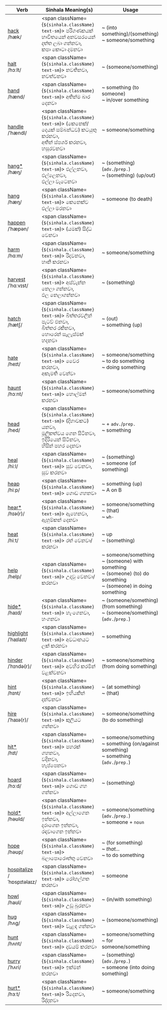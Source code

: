 
| Verb                                                                                                                       | Sinhala Meaning(s)                                                                     | Usage                                                                                                                   |
| -------------------------------------------------------------------------------------------------------------------------- | -------------------------------------------------------------------------------------- | ----------------------------------------------------------------------------------------------------------------------- |
| <a href="/essential-verbs/h/examples#hack">hack</a>               <br/><span className="font-light">/hæk/          </span> |<span className={`${sinhala.className} text-sm`}> පරිගණකයක් භාවිතයෙන් අනවසරයෙන් දත්ත ලබා ගන්නවා,<br/>කපා කොටා දමනවා                     </span> | ~ (into something)/(something)<br/>~ someone/something                                                                  |
| <a href="/essential-verbs/h/examples#halt">halt</a>               <br/><span className="font-light">/hɔːlt/        </span> |<span className={`${sinhala.className} text-sm`}> නවතිනවා,<br/>නවත්වනවා                                                                 </span> | ~ (someone/something)                                                                                                   |
| <a href="/essential-verbs/h/examples#hand">hand</a>               <br/><span className="font-light">/hænd/         </span> |<span className={`${sinhala.className} text-sm`}> අතින්ම බාර දෙනවා                                                                      </span> | ~ something (to someone)<br/>~ in/over something                                                                        |
| <a href="/essential-verbs/h/examples#handle">handle</a>           <br/><span className="font-light">/ˈhændl/       </span> |<span className={`${sinhala.className} text-sm`}> (කෙනෙක්/දෙයක් සම්බන්ධව) කටයුතු කරනවා,<br/>අතින් ස්පර්ශ කරනවා,<br/>හසුරවනවා            </span> | ~ someone/something                                                                                                     |
| <a href="/essential-verbs/h/examples#hang">hang\*</a>             <br/><span className="font-light">/hæŋ/          </span> |<span className={`${sinhala.className} text-sm`}> එල්ලනවා,<br/>එල්ලෙනවා,<br/>එල්ලා වැටෙනවා                                              </span> | ~ (something)(`adv.`/`prep.`)<br/>~ (something) (up/out)                                                                |
| <a href="/essential-verbs/h/examples#hang">hang</a>               <br/><span className="font-light">/hæŋ/          </span> |<span className={`${sinhala.className} text-sm`}> කෙනෙක්ව එල්ලා මරනවා                                                                   </span> | ~ someone (to death)                                                                                                    |
| <a href="/essential-verbs/h/examples#happen">happen</a>           <br/><span className="font-light">/ˈhæpən/       </span> |<span className={`${sinhala.className} text-sm`}> (යමක්) සිද්ධ වෙනවා                                                                    </span> |                                                                                                                         |
| <a href="/essential-verbs/h/examples#harm">harm</a>               <br/><span className="font-light">/hɑːm/         </span> |<span className={`${sinhala.className} text-sm`}> රිදවනවා,<br/>හානි කරනවා                                                               </span> | ~ someone/something                                                                                                     |
| <a href="/essential-verbs/h/examples#harvest">harvest</a>         <br/><span className="font-light">/ˈhɑːvɪst/     </span> |<span className={`${sinhala.className} text-sm`}> අස්වැන්න නෙලා ගන්නවා,<br/>ඵල නෙලාගන්නවා                                               </span> | ~ (something)                                                                                                           |
| <a href="/essential-verbs/h/examples#hatch">hatch</a>             <br/><span className="font-light">/hætʃ/         </span> |<span className={`${sinhala.className} text-sm`}> බිත්තරවලින් පැටව් එනවා,<br/>බිත්තර රකිනවා,<br/>හොරෙන් සැලැස්මක් හදනවා                 </span> | ~ (out)<br/>~ something (up)                                                                                            |
| <a href="/essential-verbs/h/examples#hate">hate</a>               <br/><span className="font-light">/heɪt/         </span> |<span className={`${sinhala.className} text-sm`}> වෛර කරනවා,<br/>අකැමති වෙන්වා                                                          </span> | ~ someone/something<br/>~ to do something<br/>~ doing something                                                         |
| <a href="/essential-verbs/h/examples#haunt">haunt</a>             <br/><span className="font-light">/hɔːnt/        </span> |<span className={`${sinhala.className} text-sm`}> හොල්මන් කරනවා                                                                         </span> | ~ someone/something                                                                                                     |
| <a href="/essential-verbs/h/examples#head">head</a>               <br/><span className="font-light">/hed/          </span> |<span className={`${sinhala.className} text-sm`}> (දිහාවකට) යනවා,<br/>මූලිකත්වය ගෙන සිටිනවා,<br/>ඉදිරියෙන් සිටිනවා,<br/>හිසින් පහර දෙනවා</span> | ~ + `adv.`/`prep.`<br/>~ something                                                                                      |
| <a href="/essential-verbs/h/examples#heal">heal</a>               <br/><span className="font-light">/hiːl/         </span> |<span className={`${sinhala.className} text-sm`}> සුව වෙනවා,<br/>සුව කරනවා                                                              </span> | ~ (something)<br/>~ someone (of something)                                                                              |
| <a href="/essential-verbs/h/examples#heap">heap</a>               <br/><span className="font-light">/hiːp/         </span> |<span className={`${sinhala.className} text-sm`}> ගොඩ ගහනවා                                                                             </span> | ~ something (up)<br/>~ A on B                                                                                           |
| <a href="/essential-verbs/h/examples#hear">hear\*</a>             <br/><span className="font-light">/hɪə(r)/       </span> |<span className={`${sinhala.className} text-sm`}> ඇහෙනවා,<br/>ඇහුම්කන් දෙනවා                                                            </span> | ~ someone/something<br/>~ (that)<br/>~ `wh-`                                                                            |
| <a href="/essential-verbs/h/examples#heat">heat</a>               <br/><span className="font-light">/hiːt/         </span> |<span className={`${sinhala.className} text-sm`}> රත් වෙනවා/කරනවා                                                                       </span> | ~ up<br/>~ (something)                                                                                                  |
| <a href="/essential-verbs/h/examples#help">help</a>               <br/><span className="font-light">/help/         </span> |<span className={`${sinhala.className} text-sm`}> උදවු වෙනවා/කරනවා                                                                      </span> | ~ someone/something<br/>~ (someone) with something<br/>~ (someone) (to) do something<br/>~ (someone) in doing something |
| <a href="/essential-verbs/h/examples#hide">hide\*</a>             <br/><span className="font-light">/haɪd/         </span> |<span className={`${sinhala.className} text-sm`}> හැංගෙනවා,<br/>හංගනවා                                                                  </span> | ~ (someone/something) (from something)<br/>~ (someone/something) (`adv.`/`prep.`)                                       |
| <a href="/essential-verbs/h/examples#highlight">highlight</a>     <br/><span className="font-light">/ˈhaɪlaɪt/     </span> |<span className={`${sinhala.className} text-sm`}> අවධානයට ලක් කරනවා                                                                     </span> | ~ something                                                                                                             |
| <a href="/essential-verbs/h/examples#hinder">hinder</a>           <br/><span className="font-light">/ˈhɪndə(r)/    </span> |<span className={`${sinhala.className} text-sm`}> අවහිර කරමින් වළක්වනවා                                                                 </span> | ~ someone/something (from doing something)                                                                              |
| <a href="/essential-verbs/h/examples#hint">hint</a>               <br/><span className="font-light">/hɪnt/         </span> |<span className={`${sinhala.className} text-sm`}> ඉඟියකින් දන්වනවා                                                                      </span> | ~ (at something)<br/>~ (that)                                                                                           |
| <a href="/essential-verbs/h/examples#hire">hire</a>               <br/><span className="font-light">/ˈhaɪə(r)/     </span> |<span className={`${sinhala.className} text-sm`}> කුලියට ගන්නවා                                                                         </span> | ~ someone/something (to do something)                                                                                   |
| <a href="/essential-verbs/h/examples#hit">hit\*</a>               <br/><span className="font-light">/hɪt/          </span> |<span className={`${sinhala.className} text-sm`}> පහරක් ගහනවා,<br/>වදිනවා,<br/>හැප්පෙනවා                                                </span> | ~ someone/something<br/>~ something (on/against something)<br/>~ something (`adv.`/`prep.`)                             |
| <a href="/essential-verbs/h/examples#hoard">hoard</a>             <br/><span className="font-light">/hɔːd/         </span> |<span className={`${sinhala.className} text-sm`}> ගොඩ ගහ ගන්නවා                                                                         </span> | ~ (something)                                                                                                           |
| <a href="/essential-verbs/h/examples#hold">hold\*</a>             <br/><span className="font-light">/həʊld/        </span> |<span className={`${sinhala.className} text-sm`}> අල්ලාගෙන ඉන්නවා,<br/>දරාගෙන ඉන්නවා,<br/>රඳවාගෙන ඉන්නවා                                </span> | ~ someone/something<br/>(`adv.`/`prep.`)<br/>~ someone + `noun`                                                         |
| <a href="/essential-verbs/h/examples#hope">hope</a>               <br/><span className="font-light">/həʊp/         </span> |<span className={`${sinhala.className} text-sm`}> බලාපොරොත්තු වෙනවා                                                                     </span> | ~ (for something)<br/>~ _that..._<br/>~ to do something                                                                 |
| <a href="/essential-verbs/h/examples#hospitalize">hospitalize</a> <br/><span className="font-light">/ˈhɒspɪtəlaɪz/ </span> |<span className={`${sinhala.className} text-sm`}> රෝහල්ගත කරනවා                                                                         </span> | ~ someone                                                                                                               |
| <a href="/essential-verbs/h/examples#howl">howl</a>               <br/><span className="font-light">/haʊl/         </span> |<span className={`${sinhala.className} text-sm`}> උඩු බුරනවා                                                                            </span> | ~ (in/with something)                                                                                                   |
| <a href="/essential-verbs/h/examples#hug">hug</a>                 <br/><span className="font-light">/hʌɡ/          </span> |<span className={`${sinhala.className} text-sm`}> වැළඳ ගන්නවා                                                                           </span> | ~ (someone/something)                                                                                                   |
| <a href="/essential-verbs/h/examples#hunt">hunt</a>               <br/><span className="font-light">/hʌnt/         </span> |<span className={`${sinhala.className} text-sm`}> දඩයම් කරනවා                                                                           </span> | ~ someone/something<br/>~ for someone/something                                                                         |
| <a href="/essential-verbs/h/examples#hurry">hurry</a>             <br/><span className="font-light">/ˈhʌri/        </span> |<span className={`${sinhala.className} text-sm`}> ඉක්මන් කරනවා                                                                          </span> | ~ (something) (`adv.`/`prep.`)<br/>~ someone (into doing something)                                                     |
| <a href="/essential-verbs/h/examples#hurt">hurt\*</a>             <br/><span className="font-light">/hɜːt/         </span> |<span className={`${sinhala.className} text-sm`}> රිදෙනවා,<br/>රිද්දනවා                                                                 </span> | ~ someone/something                                                                                                     |